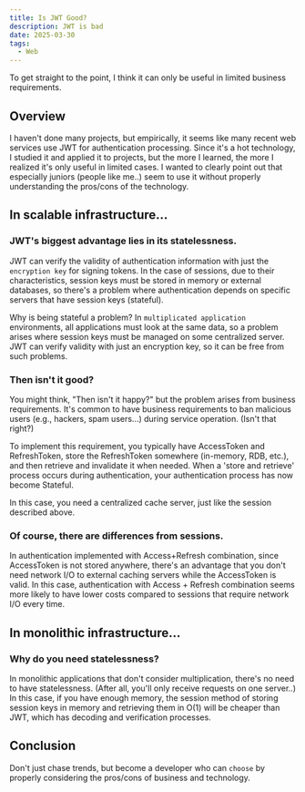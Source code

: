 ```yaml
---
title: Is JWT Good?
description: JWT is bad
date: 2025-03-30
tags:
  - Web
---
```


To get straight to the point, I think it can only be useful in limited business requirements.

## Overview
I haven't done many projects, but empirically, it seems like many recent web services use JWT for authentication processing.
Since it's a hot technology, I studied it and applied it to projects, but the more I learned, the more I realized it's only useful in limited cases. I wanted to clearly point out that especially juniors (people like me..) seem to use it without properly understanding the pros/cons of the technology.

## In scalable infrastructure...

### JWT's biggest advantage lies in its statelessness.
JWT can verify the validity of authentication information with just the `encryption key` for signing tokens.
In the case of sessions, due to their characteristics, session keys must be stored in memory or external databases, so there's a problem where authentication depends on specific servers that have session keys (stateful).

Why is being stateful a problem? In `multiplicated application` environments, all applications must look at the same data, so a problem arises where session keys must be managed on some centralized server.
JWT can verify validity with just an encryption key, so it can be free from such problems.

### Then isn't it good?
You might think, "Then isn't it happy?" but the problem arises from business requirements.
It's common to have business requirements to ban malicious users (e.g., hackers, spam users...) during service operation. (Isn't that right?)

To implement this requirement, you typically have AccessToken and RefreshToken, store the RefreshToken somewhere (in-memory, RDB, etc.), and then retrieve and invalidate it when needed.
When a 'store and retrieve' process occurs during authentication, your authentication process has now become Stateful.

In this case, you need a centralized cache server, just like the session described above.

### Of course, there are differences from sessions.
In authentication implemented with Access+Refresh combination, since AccessToken is not stored anywhere, there's an advantage that you don't need network I/O to external caching servers while the AccessToken is valid.
In this case, authentication with Access + Refresh combination seems more likely to have lower costs compared to sessions that require network I/O every time.

## In monolithic infrastructure...

### Why do you need statelessness?
In monolithic applications that don't consider multiplication, there's no need to have statelessness. (After all, you'll only receive requests on one server..)
In this case, if you have enough memory, the session method of storing session keys in memory and retrieving them in O(1) will be cheaper than JWT, which has decoding and verification processes.

## Conclusion
Don't just chase trends, but become a developer who can `choose` by properly considering the pros/cons of business and technology.
